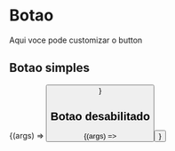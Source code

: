 
<Meta title="Components/Commons/Button" />

# Botao

Aqui voce pode customizar o button

## Botao simples

<Canvas>
  <Story name="Botao simples" args={{ children: 'Botao simples' }}>
    {(args) => <Button {...args} />}
  </Story>
</Canvas>

## Botao desabilitado

<Canvas>
  <Story name="Botao desabilitado" args={{ children: 'Botao desabilitado', disabled: true }}>
    {(args) => <Button {...args} />}
  </Story>
</Canvas>
